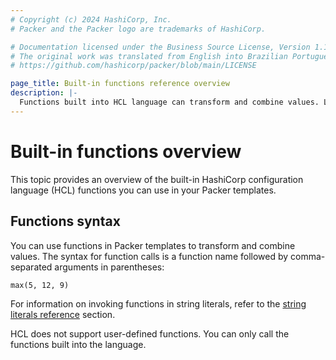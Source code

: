 ```yaml
---
# Copyright (c) 2024 HashiCorp, Inc.
# Packer and the Packer logo are trademarks of HashiCorp.

# Documentation licensed under the Business Source License, Version 1.1.
# The original work was translated from English into Brazilian Portuguese.
# https://github.com/hashicorp/packer/blob/main/LICENSE

page_title: Built-in functions reference overview
description: |-
  Functions built into HCL language can transform and combine values. Learn about using built-in functions in your Packer templates.
---
```


# Built-in functions overview

This topic provides an overview of the built-in HashiCorp configuration language (HCL) functions you can use in your Packer templates.

## Functions syntax

You can use functions in Packer templates to transform and combine values. The
syntax for function calls is a function name followed by comma-separated
arguments in parentheses:

```hcl
max(5, 12, 9)
```

For information on invoking functions in string literals, refer to the
[string literals reference](/packer/docs/templates/hcl_templates/expressions#string-literals) section.

HCL does not support user-defined functions. You can only call
the functions built into the language.
